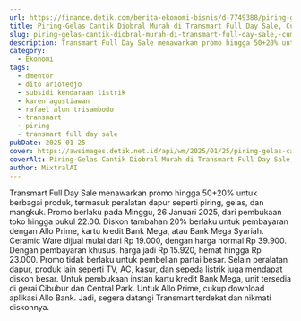 ```yaml
---
url: https://finance.detik.com/berita-ekonomi-bisnis/d-7749388/piring-gelas-cantik-diobral-murah-di-transmart-full-day-sale-cuma-rp-15-ribuan
title: Piring-Gelas Cantik Diobral Murah di Transmart Full Day Sale, Cuma Rp 15 Ribuan
slug: piring-gelas-cantik-diobral-murah-di-transmart-full-day-sale,-cuma-rp-15-ribuan
description: Transmart Full Day Sale menawarkan promo hingga 50+20% untuk berbagai produk, salah satunya piring, gelas, hingga mangkuk cantik,
category:
  - Ekonomi
tags:
  - dmentor
  - dito ariotedjo
  - subsidi kendaraan listrik
  - karen agustiawan
  - rafael alun trisambodo
  - transmart
  - piring
  - transmart full day sale
pubDate: 2025-01-25
cover: https://awsimages.detik.net.id/api/wm/2025/01/25/piring-gelas-cantik-diobral-murah-di-transmart-full-day-sale-cuma-rp-15-ribuan_169.jpeg?wid=54&w=650&v=1&t=jpeg
coverAlt: Piring-Gelas Cantik Diobral Murah di Transmart Full Day Sale, Cuma Rp 15 Ribuan/Foto Dok. Transmart
author: MixtralAI
---
```

Transmart Full Day Sale menawarkan promo hingga 50+20% untuk berbagai produk, termasuk peralatan dapur seperti piring, gelas, dan mangkuk. Promo berlaku pada Minggu, 26 Januari 2025, dari pembukaan toko hingga pukul 22.00. Diskon tambahan 20% berlaku untuk pembayaran dengan Allo Prime, kartu kredit Bank Mega, atau Bank Mega Syariah. Ceramic Ware dijual mulai dari Rp 19.000, dengan harga normal Rp 39.900. Dengan pembayaran khusus, harga jadi Rp 15.920, hemat hingga Rp 23.000. Promo tidak berlaku untuk pembelian partai besar. Selain peralatan dapur, produk lain seperti TV, AC, kasur, dan sepeda listrik juga mendapat diskon besar. Untuk pembukaan instan kartu kredit Bank Mega, unit tersedia di gerai Cibubur dan Central Park. Untuk Allo Prime, cukup download aplikasi Allo Bank. Jadi, segera datangi Transmart terdekat dan nikmati diskonnya.
